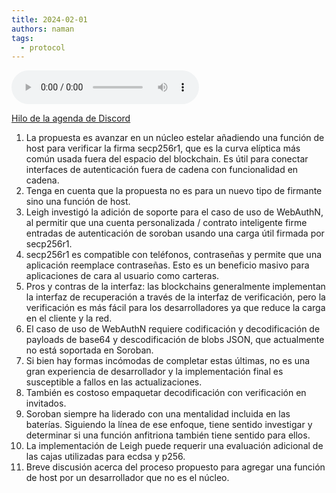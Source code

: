 ```yaml
---
title: 2024-02-01
authors: naman
tags:
  - protocol
---
```


<audio controls>
  <source
    src="https://pub-b2eaaee2bbe74d70820bacb7298958f5.r2.dev/Stellar-Protocol-Meeting-02-01-2024.mp3"
    type="audio/mpeg"
  ></source>
  Su navegador no soporta el elemento de audio.
</audio>

[Hilo de la agenda de Discord](https://discord.com/channels/897514728459468821/1201979721211203614)

1. La propuesta es avanzar en un núcleo estelar añadiendo una función de host para verificar la firma secp256r1, que es la curva elíptica más común usada fuera del espacio del blockchain. Es útil para conectar interfaces de autenticación fuera de cadena con funcionalidad en cadena.
2. Tenga en cuenta que la propuesta no es para un nuevo tipo de firmante sino una función de host.
3. Leigh investigó la adición de soporte para el caso de uso de WebAuthN, al permitir que una cuenta personalizada / contrato inteligente firme entradas de autenticación de soroban usando una carga útil firmada por secp256r1.
4. secp256r1 es compatible con teléfonos, contraseñas y permite que una aplicación reemplace contraseñas. Esto es un beneficio masivo para aplicaciones de cara al usuario como carteras.
5. Pros y contras de la interfaz: las blockchains generalmente implementan la interfaz de recuperación a través de la interfaz de verificación, pero la verificación es más fácil para los desarrolladores ya que reduce la carga en el cliente y la red.
6. El caso de uso de WebAuthN requiere codificación y decodificación de payloads de base64 y descodificación de blobs JSON, que actualmente no está soportada en Soroban.
7. Si bien hay formas incómodas de completar estas últimas, no es una gran experiencia de desarrollador y la implementación final es susceptible a fallos en las actualizaciones.
8. También es costoso empaquetar decodificación con verificación en invitados.
9. Soroban siempre ha liderado con una mentalidad incluida en las baterías. Siguiendo la línea de ese enfoque, tiene sentido investigar y determinar si una función anfitriona también tiene sentido para ellos.
10. La implementación de Leigh puede requerir una evaluación adicional de las cajas utilizadas para ecdsa y p256.
11. Breve discusión acerca del proceso propuesto para agregar una función de host por un desarrollador que no es el núcleo.
